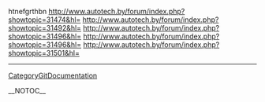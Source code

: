 htnefgrthbn http://www.autotech.by/forum/index.php?showtopic=31474&hl= http://www.autotech.by/forum/index.php?showtopic=31492&hl= http://www.autotech.by/forum/index.php?showtopic=31496&hl= http://www.autotech.by/forum/index.php?showtopic=31496&hl= http://www.autotech.by/forum/index.php?showtopic=31501&hl=
----
[[CategoryGitDocumentation]]

__NOTOC__